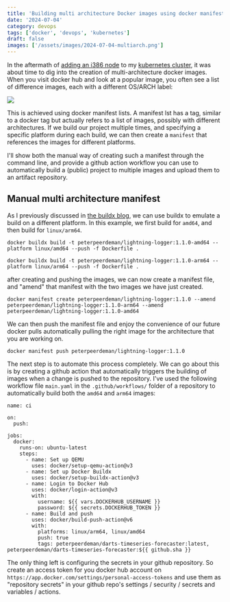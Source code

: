 ```yaml
---
title: 'Building multi architecture Docker images using docker manifest lists'
date: '2024-07-04'
category: devops
tags: ['docker', 'devops', 'kubernetes']
draft: false
images: ['/assets/images/2024-07-04-multiarch.png']
---
```


In the aftermath of [adding an i386 node](./why-i-am-adding-virtualisation-with-proxmox-to-my-infrastructure) to my [kubernetes cluster](./kubernetes-cluster-build-with-raspberry-pi-and-poe-hats), it was about time to dig into the creation of multi-architecture docker images. When you visit docker hub and look at a popular image, you often see a list of difference images, each with a different OS/ARCH label:

![](../assets/images/2024-07-04-multiarch.png)

This is achieved using docker manifest lists. A manifest lst has a tag, similar to a docker tag but actually refers to a list of images, possibly with different architectures. If we build our project multiple times, and specifying a specific platform during each build, we can then create a `manifest` that references the images for different platforms.

I'll show both the manual way of creating such a manifest through the command line, and provide a github action workflow you can use to automatically build a (public) project to multiple images and upload them to an artifact repository.

## Manual multi architecture manifest

As I previously discussed in [the buildx blog](./building-raspberry-pi-arm64-images-on-desktop-using-docker-buildx), we can use buildx to emulate a build on a different platform. In this example, we first build for `amd64`, and then build for `linux/arm64`.

```
docker buildx build -t peterpeerdeman/lightning-logger:1.1.0-amd64 --platform linux/amd64 --push -f Dockerfile .

docker buildx build -t peterpeerdeman/lightning-logger:1.1.0-arm64 --platform linux/arm64 --push -f Dockerfile .
```

after creating and pushing the images, we can now create a manifest file, and "amend" that manifest with the two images we have just created. 

```
docker manifest create peterpeerdeman/lightning-logger:1.1.0 --amend peterpeerdeman/lightning-logger:1.1.0-arm64 --amend peterpeerdeman/lightning-logger:1.1.0-amd64
```

We can then push the manifest file and enjoy the convenience of our future docker pulls automatically pulling the right image for the architecture that you are working on.

```
docker manifest push peterpeerdeman/lightning-logger:1.1.0
```

The next step is to automate this process completely. We can go about this is by creating a github action that automatically triggers the building of images when a change is pushed to the repository. I've used the following workflow file `main.yaml` in the `.github/workflows/` folder of a repository to automatically build both the `amd64` and `arm64` images:

```
name: ci

on:
  push:

jobs:
  docker:
    runs-on: ubuntu-latest
    steps:
      - name: Set up QEMU
        uses: docker/setup-qemu-action@v3
      - name: Set up Docker Buildx
        uses: docker/setup-buildx-action@v3
      - name: Login to Docker Hub
        uses: docker/login-action@v3
        with:
          username: ${{ vars.DOCKERHUB_USERNAME }}
          password: ${{ secrets.DOCKERHUB_TOKEN }}
      - name: Build and push
        uses: docker/build-push-action@v6
        with:
          platforms: linux/arm64, linux/amd64
          push: true
          tags: peterpeerdeman/darts-timeseries-forecaster:latest, peterpeerdeman/darts-timeseries-forecaster:${{ github.sha }}
````

The only thing left is configuring the secrets in your github repository. So create an access token for you docker hub account on `https://app.docker.com/settings/personal-access-tokens` and use them as "repository secrets" in your github repo's settings / security / secrets and variables / actions.
